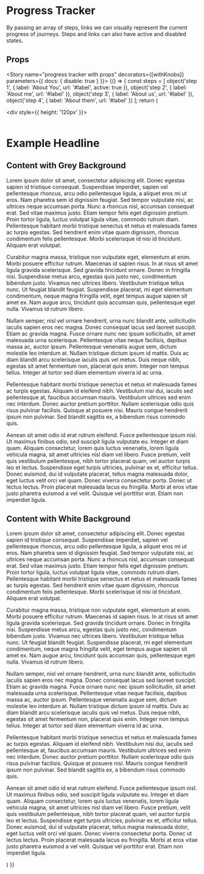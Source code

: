 
<Meta title="Components|Progress/Tracker" component={Tracker} />

# Progress Tracker

By passing an array of steps, links we can visually represent the current progress of journeys. Steps and links can
also have active and disabled states.

<Preview>
  <Story name="progress tracker">
    <div style={{maxWidth: '100%'}}>
      <Tracker steps={[{ label: 'About You', url: '#label', active: true }, { label: 'About me', url: '#label' }, { label: 'About us', url: '#label' }, { label: 'About them', url: '#label' } ]}/>
    </div>
  </Story>
</Preview>

## Props
<Props of={Tracker} />

<Story name="progress tracker with props" decorators={[withKnobs]} parameters={{ docs: { disable: true } }}>
  {() => {
    const steps = [
      object('step 1', { label: 'About You', url: '#label', active: true }),
      object('step 2', { label: 'About me', url: '#label' }),
      object('step 3', { label: 'About us', url: '#label' }),
      object('step 4', { label: 'About them', url: '#label' })
    ];
    return (
      <div>
        <div style={{ height: '120px' }}>
          <Header number="1800 123 456" />
          <Tracker steps={steps} />
        </div>
        <FluidContainer>
          <div className="full scrollable w-auto">
            <div className="hero">
              <h1 className="manor-h1">Example Headline</h1>
            </div>
            <div className="section">
              <FluidContainer>
                <h2 className="manor-h2">Content with Grey Background</h2>
                <p>
                  Lorem ipsum dolor sit amet, consectetur adipiscing elit. Donec egestas sapien id tristique consequat.
                  Suspendisse imperdiet, sapien vel pellentesque rhoncus, arcu odio pellentesque ligula, a aliquet eros mi
                  ut eros. Nam pharetra sem id dignissim feugiat. Sed tempor vulputate nisi, ac ultrices neque accumsan
                  porta. Nunc a rhoncus nisl, accumsan consequat erat. Sed vitae maximus justo. Etiam tempor felis eget
                  dignissim pretium. Proin tortor ligula, luctus volutpat ligula vitae, commodo rutrum diam. Pellentesque
                  habitant morbi tristique senectus et netus et malesuada fames ac turpis egestas. Sed hendrerit enim
                  vitae quam dignissim, rhoncus condimentum felis pellentesque. Morbi scelerisque id nisi id tincidunt.
                  Aliquam erat volutpat.
                </p>
                <p>
                  Curabitur magna massa, tristique non vulputate eget, elementum at enim. Morbi posuere efficitur rutrum.
                  Maecenas id sapien risus. In at risus sit amet ligula gravida scelerisque. Sed gravida tincidunt ornare.
                  Donec in fringilla nisi. Suspendisse metus arcu, egestas quis justo nec, condimentum bibendum justo.
                  Vivamus nec ultrices libero. Vestibulum tristique tellus nunc. Ut feugiat blandit feugiat. Suspendisse
                  placerat, mi eget elementum condimentum, neque magna fringilla velit, eget tempus augue sapien sit amet
                  ex. Nam augue arcu, tincidunt quis accumsan quis, pellentesque eget nulla. Vivamus id rutrum libero.
                </p>
                <p>
                  Nullam semper, nisl vel ornare hendrerit, urna nunc blandit ante, sollicitudin iaculis sapien eros nec
                  magna. Donec consequat lacus sed laoreet suscipit. Etiam ac gravida magna. Fusce ornare nunc nec ipsum
                  sollicitudin, sit amet malesuada urna scelerisque. Pellentesque vitae neque facilisis, dapibus massa ac,
                  auctor ipsum. Pellentesque venenatis augue sem, dictum molestie leo interdum at. Nullam tristique dictum
                  ipsum id mattis. Duis ac diam blandit arcu scelerisque iaculis quis vel metus. Duis neque nibh, egestas
                  sit amet fermentum non, placerat quis enim. Integer non tempus tellus. Integer at tortor sed diam
                  elementum viverra id ac urna.
                </p>
                <p>
                  Pellentesque habitant morbi tristique senectus et netus et malesuada fames ac turpis egestas. Aliquam id
                  eleifend nibh. Vestibulum nisi dui, iaculis sed pellentesque at, faucibus accumsan mauris. Vestibulum
                  ultrices sed enim nec interdum. Donec auctor pretium porttitor. Nullam scelerisque odio quis risus
                  pulvinar facilisis. Quisque at posuere nisi. Mauris congue hendrerit ipsum non pulvinar. Sed blandit
                  sagittis ex, a bibendum risus commodo quis.
                </p>
                <p>
                  Aenean sit amet odio id erat rutrum eleifend. Fusce pellentesque ipsum nisl. Ut maximus finibus odio,
                  sed suscipit ligula vulputate eu. Integer et diam quam. Aliquam consectetur, lorem quis luctus
                  venenatis, lorem ligula vehicula magna, sit amet ultricies nisl diam vel libero. Fusce pretium, velit
                  quis vestibulum pellentesque, nibh tortor placerat quam, vel auctor turpis leo et lectus. Suspendisse
                  eget turpis ultricies, pulvinar ex et, efficitur tellus. Donec euismod, dui id vulputate placerat,
                  tellus magna malesuada dolor, eget luctus velit orci vel quam. Donec viverra consectetur porta. Donec ut
                  lectus lectus. Proin placerat malesuada lacus eu fringilla. Morbi at eros vitae justo pharetra euismod a
                  vel velit. Quisque vel porttitor erat. Etiam non imperdiet ligula.
                </p>
              </FluidContainer>
            </div>
            <div className="section white-bg">
              <FluidContainer>
                <h2 className="manor-h2">Content with White Background</h2>
                <p>
                  Lorem ipsum dolor sit amet, consectetur adipiscing elit. Donec egestas sapien id tristique consequat.
                  Suspendisse imperdiet, sapien vel pellentesque rhoncus, arcu odio pellentesque ligula, a aliquet eros mi
                  ut eros. Nam pharetra sem id dignissim feugiat. Sed tempor vulputate nisi, ac ultrices neque accumsan
                  porta. Nunc a rhoncus nisl, accumsan consequat erat. Sed vitae maximus justo. Etiam tempor felis eget
                  dignissim pretium. Proin tortor ligula, luctus volutpat ligula vitae, commodo rutrum diam. Pellentesque
                  habitant morbi tristique senectus et netus et malesuada fames ac turpis egestas. Sed hendrerit enim
                  vitae quam dignissim, rhoncus condimentum felis pellentesque. Morbi scelerisque id nisi id tincidunt.
                  Aliquam erat volutpat.
                </p>
                <p>
                  Curabitur magna massa, tristique non vulputate eget, elementum at enim. Morbi posuere efficitur rutrum.
                  Maecenas id sapien risus. In at risus sit amet ligula gravida scelerisque. Sed gravida tincidunt ornare.
                  Donec in fringilla nisi. Suspendisse metus arcu, egestas quis justo nec, condimentum bibendum justo.
                  Vivamus nec ultrices libero. Vestibulum tristique tellus nunc. Ut feugiat blandit feugiat. Suspendisse
                  placerat, mi eget elementum condimentum, neque magna fringilla velit, eget tempus augue sapien sit amet
                  ex. Nam augue arcu, tincidunt quis accumsan quis, pellentesque eget nulla. Vivamus id rutrum libero.
                </p>
                <p>
                  Nullam semper, nisl vel ornare hendrerit, urna nunc blandit ante, sollicitudin iaculis sapien eros nec
                  magna. Donec consequat lacus sed laoreet suscipit. Etiam ac gravida magna. Fusce ornare nunc nec ipsum
                  sollicitudin, sit amet malesuada urna scelerisque. Pellentesque vitae neque facilisis, dapibus massa ac,
                  auctor ipsum. Pellentesque venenatis augue sem, dictum molestie leo interdum at. Nullam tristique dictum
                  ipsum id mattis. Duis ac diam blandit arcu scelerisque iaculis quis vel metus. Duis neque nibh, egestas
                  sit amet fermentum non, placerat quis enim. Integer non tempus tellus. Integer at tortor sed diam
                  elementum viverra id ac urna.
                </p>
                <p>
                  Pellentesque habitant morbi tristique senectus et netus et malesuada fames ac turpis egestas. Aliquam id
                  eleifend nibh. Vestibulum nisi dui, iaculis sed pellentesque at, faucibus accumsan mauris. Vestibulum
                  ultrices sed enim nec interdum. Donec auctor pretium porttitor. Nullam scelerisque odio quis risus
                  pulvinar facilisis. Quisque at posuere nisi. Mauris congue hendrerit ipsum non pulvinar. Sed blandit
                  sagittis ex, a bibendum risus commodo quis.
                </p>
                <p>
                  Aenean sit amet odio id erat rutrum eleifend. Fusce pellentesque ipsum nisl. Ut maximus finibus odio,
                  sed suscipit ligula vulputate eu. Integer et diam quam. Aliquam consectetur, lorem quis luctus
                  venenatis, lorem ligula vehicula magna, sit amet ultricies nisl diam vel libero. Fusce pretium, velit
                  quis vestibulum pellentesque, nibh tortor placerat quam, vel auctor turpis leo et lectus. Suspendisse
                  eget turpis ultricies, pulvinar ex et, efficitur tellus. Donec euismod, dui id vulputate placerat,
                  tellus magna malesuada dolor, eget luctus velit orci vel quam. Donec viverra consectetur porta. Donec ut
                  lectus lectus. Proin placerat malesuada lacus eu fringilla. Morbi at eros vitae justo pharetra euismod a
                  vel velit. Quisque vel porttitor erat. Etiam non imperdiet ligula.
                </p>
              </FluidContainer>
            </div>
          </div>
        </FluidContainer>
      </div>
    )
  }}
</Story>
